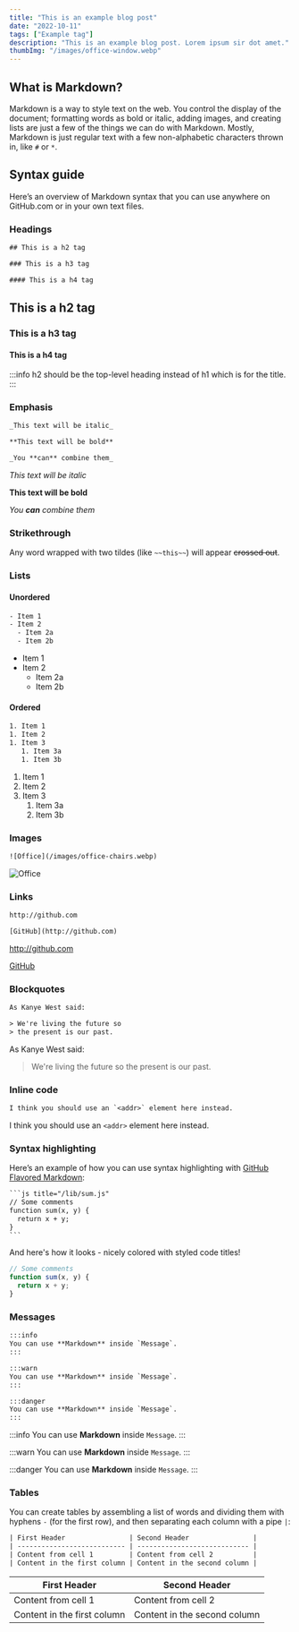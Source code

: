 ```yaml
---
title: "This is an example blog post"
date: "2022-10-11"
tags: ["Example tag"]
description: "This is an example blog post. Lorem ipsum sir dot amet."
thumbImg: "/images/office-window.webp"
---
```


## What is Markdown?

Markdown is a way to style text on the web. You control the display of the document; formatting words as bold or italic, adding images, and creating lists are just a few of the things we can do with Markdown. Mostly, Markdown is just regular text with a few non-alphabetic characters thrown in, like `#` or `*`.

## Syntax guide

Here’s an overview of Markdown syntax that you can use anywhere on GitHub.com or in your own text files.

### Headings

```txt
## This is a h2 tag

### This is a h3 tag

#### This is a h4 tag
```

## This is a h2 tag

### This is a h3 tag

#### This is a h4 tag

:::info
h2 should be the top-level heading instead of h1 which is for the title.
:::

### Emphasis

```txt
_This text will be italic_

**This text will be bold**

_You **can** combine them_
```

_This text will be italic_

**This text will be bold**

_You **can** combine them_

### Strikethrough

Any word wrapped with two tildes (like `~~this~~`) will appear ~~crossed out~~.

### Lists

#### Unordered

```txt
- Item 1
- Item 2
  - Item 2a
  - Item 2b
```

- Item 1
- Item 2
  - Item 2a
  - Item 2b

#### Ordered

```txt
1. Item 1
1. Item 2
1. Item 3
   1. Item 3a
   1. Item 3b
```

1. Item 1
1. Item 2
1. Item 3
   1. Item 3a
   1. Item 3b

### Images

```txt
![Office](/images/office-chairs.webp)
```

![Office](/images/office-chairs.webp)

### Links

```txt
http://github.com

[GitHub](http://github.com)
```

http://github.com

[GitHub](http://github.com)

### Blockquotes

```txt
As Kanye West said:

> We're living the future so
> the present is our past.
```

As Kanye West said:

> We're living the future so
> the present is our past.

### Inline code

```txt
I think you should use an `<addr>` element here instead.
```

I think you should use an `<addr>` element here instead.

### Syntax highlighting

Here’s an example of how you can use syntax highlighting with [GitHub Flavored Markdown](https://help.github.com/articles/basic-writing-and-formatting-syntax/):

````txt
```js title="/lib/sum.js"
// Some comments
function sum(x, y) {
  return x + y;
}
```
````

And here's how it looks - nicely colored with styled code titles!

```js title="/lib/sum.js"
// Some comments
function sum(x, y) {
  return x + y;
}
```

### Messages

```txt
:::info
You can use **Markdown** inside `Message`.
:::

:::warn
You can use **Markdown** inside `Message`.
:::

:::danger
You can use **Markdown** inside `Message`.
:::
```

:::info
You can use **Markdown** inside `Message`.
:::

:::warn
You can use **Markdown** inside `Message`.
:::

:::danger
You can use **Markdown** inside `Message`.
:::

### Tables

You can create tables by assembling a list of words and dividing them with hyphens `-` (for the first row), and then separating each column with a pipe `|`:

```txt
| First Header                | Second Header                |
| --------------------------- | ---------------------------- |
| Content from cell 1         | Content from cell 2          |
| Content in the first column | Content in the second column |
```

| First Header                | Second Header                |
| --------------------------- | ---------------------------- |
| Content from cell 1         | Content from cell 2          |
| Content in the first column | Content in the second column |
